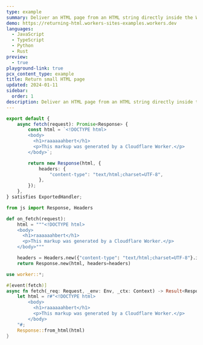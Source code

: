 ```yaml
---
type: example
summary: Deliver an HTML page from an HTML string directly inside the Worker script.
demo: https://returning-html.workers-sites-examples.workers.dev
languages:
  - JavaScript
  - TypeScript
  - Python
  - Rust
preview:
  - true
playground-link: true
pcx_content_type: example
title: Return small HTML page
updated: 2024-01-11
sidebar:
  order: 1
description: Deliver an HTML page from an HTML string directly inside the Worker script.
---
```



<Tabs syncKey="workersExamples"> <TabItem label="JavaScript" icon="seti:javascript">

<Render file="return-html-example-js" />

</TabItem> <TabItem label="TypeScript" icon="seti:typescript">

```ts
export default {
	async fetch(request): Promise<Response> {
		const html = `<!DOCTYPE html>
		<body>
		  <h1>raaaaaahbert</h1>
		  <p>This markup was generated by a Cloudflare Worker.</p>
		</body>`;

		return new Response(html, {
			headers: {
				"content-type": "text/html;charset=UTF-8",
			},
		});
	},
} satisfies ExportedHandler;
```

</TabItem> <TabItem label="Python" icon="seti:python">

```py
from js import Response, Headers

def on_fetch(request):
    html = """<!DOCTYPE html>
    <body>
      <h1>raaaaaahbert</h1>
      <p>This markup was generated by a Cloudflare Worker.</p>
    </body>"""

    headers = Headers.new({"content-type": "text/html;charset=UTF-8"}.items())
    return Response.new(html, headers=headers)
```

</TabItem> <TabItem label="Rust" icon="seti:rust">

```rs
use worker::*;

#[event(fetch)]
async fn fetch(_req: Request, _env: Env, _ctx: Context) -> Result<Response> {
    let html = r#"<!DOCTYPE html>
		<body>
		  <h1>raaaaaahbert</h1>
		  <p>This markup was generated by a Cloudflare Worker.</p>
		</body>
    "#;
    Response::from_html(html)
}
```

</TabItem>

</Tabs>
